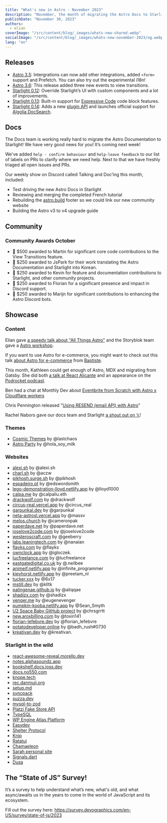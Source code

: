```yaml
---
title: "What's new in Astro - November 2023"
description: "November, the month of migrating the Astro Docs to Starlight, 3 Starlight minor releases, new view-transition events and more! Read more about what's new in Astro in this blogpost."
publishDate: "November 30, 2023"
authors:
  - elian
coverImage: "/src/content/blog/_images/whats-new-shared.webp"
socialImage: "/src/content/blog/_images/whats-new-november-2023/og.webp"
lang: "en"
---
```


## Releases

- [Astro 3.5](https://github.com/withastro/astro/releases/tag/astro%403.5.0): Intergrations can now add other integrations, added `<form>` support and Prefetch. You can also try out the experimental i18n!
- [Astro 3.6](https://github.com/withastro/astro/releases/tag/astro%403.6.0): This release added three new events to view transitions.
- [Starlight 0.12](https://github.com/withastro/starlight/releases/tag/%40astrojs%2Fstarlight%400.12.0): Override Starlight’s UI with custom components and a lot of improvements.
- [Starlight 0.13](https://github.com/withastro/starlight/releases/tag/%40astrojs%2Fstarlight%400.13.0): Built-in support for [Expressive Code](https://github.com/hippotastic/expressive-code) code block features.
- [Starlight 0.14](https://github.com/withastro/starlight/releases/tag/%40astrojs%2Fstarlight%400.14.0): Adds a new [plugin API](https://starlight.astro.build/reference/plugins/) and launches official support for [Algolia DocSearch](https://starlight.astro.build/guides/site-search/).

## Docs

The Docs team is working really hard to migrate the Astro Documentation to Starlight! We have very good news for you! It’s coming next week!

We've added `help - confirm behaviour` and `help-leave feedback` to our list of labels on PRs to clarify where we need help. Next to that we have freshly triaged all open issues and PRs.

Our weekly show on Discord called Talking and Doc’ing this month, included:

- Test driving the new Astro Docs in Starlight
- Reviewing and merging the completed French tutorial
- Rebuilding the [astro.build](http://astro.build) footer so we could link our new community website
- Building the Astro v3 to v4 upgrade guide

## Community

### Community Awards October

- 🌟 $500 awarded to Martin for significant core code contributions to the View Transitions feature.
- 🥳 $250 awarded to JsPark for their work translating the Astro Documentation and Starlight into Korean.
- 🎉 $250 awarded to Kevin for feature and documentation contributions to Starlight, and other community projects.
- 🍾 $250 awarded to Florian  for a significant presence and impact in Discord support.
- 🎊 $250 awarded to Marijn for significant contributions to enhancing the Astro Discord bots.

## Showcase

### Content

Elian gave [a speedy talk about "All Things Astro"](https://youtu.be/jOZonLbLfsE?t=28365) and the Storyblok team gave a [Astro workshop](https://youtu.be/fwSxIbezWzM?t=7714).

If you want to use Astro for e-commerce, you might want to check out this talk [about Astro for e-commerce](https://www.youtube.com/watch?v=YG8bsKwf9ZU) from [Baptiste](https://twitter.com/BDevessier).

This month, Kathleen could get enough of Astro, MDX and migrating from Gatsby. She did both [a talk at React Alicante](https://www.youtube.com/watch?v=B3qWq_7RwlQ) and an appearance on the [Podrocket podcast](https://podrocket.logrocket.com/astro-mdx-kathleen-mcmahon).

Ben had a chat at Monthly Dev about [Eventbrite from Scratch with Astro x Cloudflare workers](https://www.youtube.com/live/KrauQRdMQLY?si=1xkB4-BxTzGQrxH5&t=2305)

Chris Pennington released "[Using RESEND (email API) with Astro](https://www.youtube.com/watch?v=HyDwVN1AFwY&t=2s)"

Rachel Nabors gave our docs team and Starlight [a shout out on 𝕏](https://fxtwitter.com/astrodotbuild/status/1724934718745915558)!

### Themes

- [Cosmic Themes](https://cosmicthemes.com/) by @lastchaos
- [Astro Party](https://github.com/hola-soy-milk/astro-party) by @hola_soy_milk

### Websites

- [alexi.sh](https://alexi.sh/) by @alexi.sh
- [charl.sh](https://charl.sh/) by @aczw
- [pikhosh.surge.sh](https://pikhosh.surge.sh/) by @pikhosh
- [espadeiro.pt](https://espadeiro.pt/) by @edswordsmith
- [lego-demonstration-lloyd.netlify.app](https://lego-demonstration-lloyd.netlify.app/) by @lloyd1000
- [calpa.me](https://calpa.me/) by @calpaliu.eth
- [drackwolf.com](https://drackwolf.com/) by @drackwolf
- [circus-real.vercel.app](https://circus-real.vercel.app/) by @circus_real
- [garpunkal.dev](https://garpunkal.dev/) by @garpunkal
- [neta-astrosl.vercel.app](https://neta-astrosl.vercel.app/) by @massv
- [melos.church](https://melos.church/) by @cameronpak
- [paperdave.net](https://paperdave.net/) by @paperdave.net
- [joselove2code.com](https://joselove2code.com/) by @joselove2code
- [westeroscraft.com](https://westeroscraft.com/) by @geeberry
- [labs.leaningtech.com](https://labs.leaningtech.com/) by @nanaian
- [flayks.com](https://flayks.com/) by @flayks
- [ownclock.app](https://ownclock.app/) by @igloczek.
- [lucfreelance.com](https://www.lucfreelance.com/) by @lucfreelance
- [eastgatedigital.co.uk](https://eastgatedigital.co.uk/) by @.neilbee
- [animeif.netlify.app](https://animeif.netlify.app/) by @infinite_programmer
- [kievhorst.netlify.app](https://kievhorst.netlify.app/) by @preetam_nl
- [tucker.xxx](https://www.tucker.xxx/) by @6x17
- [mstill.dev](https://mstill.dev/) by @klltk
- [palingenae.github.io](https://palingenae.github.io/) by @aliqqae
- [shadizx.com](https://www.shadizx.com/) by @shadizx
- [venger.me](https://venger.me/) by @eugenevenger
- [pumpkin-kooba.netlify.app](https://pumpkin-kooba.netlify.app/) by @Sean_Smyth
- [U2 Space Baby GitHub project](https://www.chrsgrrtt.com/u2-space-baby) by @chrsgrrtt
- [new.aroxbilling.com](https://new.aroxbilling.com/) by @toxin141
- [florian-lefebvre.dev](https://florian-lefebvre.dev/) by @florian_lefebvre
- [potatodeveloper.online](https://www.potatodeveloper.online/) by @badh_rush#0730
- [kreativan.dev](https://kreativan.dev/) by @kreativan.

### Starlight in the wild

- [react-awesome-reveal.morello.dev](https://react-awesome-reveal.morello.dev/)
- [notes.alphasoundz.app](https://notes.alphasoundz.app/)
- [bookshelf.docs.joss.dev](https://bookshelf.docs.joss.dev/)
- [docs.no550.com](https://docs.no550.com/)
- [knope.tech](https://knope.tech/)
- [rec.danmuji.org](https://rec.danmuji.org/)
- [setup.md](https://www.setup.md/)
- [syncpack](https://jamiemason.github.io/syncpack/)
- [suzza.dev](https://www.suzza.dev/)
- [mysql-to-zod](https://mysql-to-zod.pages.dev/)
- [Platzi Fake Store API](https://fakeapi.platzi.com/)
- [TypeSQL](https://typesql.pages.dev/)
- [WP Engine Atlas Platform](https://developers.wpengine.com/docs/)
- [Easydev](https://easydev-library.qa.aspirity.com/getting-started/introduction/)
- [Shelter Protocol](https://shelterprotocol.net/)
- [Knip](https://knip.dev/)
- [Ratatui](https://ratatui.rs/)
- [Chamaeleon](https://chamaeleon-docs.vercel.app/)
- [Sarah personal site](https://rainsberger.ca/)
- [Signals.dart](https://rodydavis.github.io/signals.dart/)
- [Dusa](https://dusa.rocks/docs/)

## The “State of JS” Survey!

It’s a survey to help understand what’s new, what's old, and what async/awaits us in the years to come in the world of JavaScript and its ecosystem.

Fill out the survey here: https://survey.devographics.com/en-US/survey/state-of-js/2023